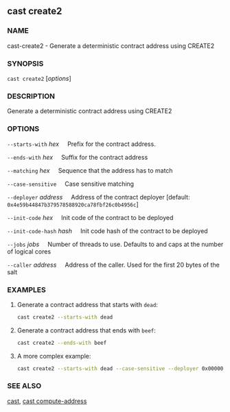 
## cast create2

### NAME

cast-create2 - Generate a deterministic contract address using CREATE2

### SYNOPSIS

`cast create2` [*options*]

### DESCRIPTION

Generate a deterministic contract address using CREATE2

### OPTIONS

`--starts-with` _hex_
&nbsp;&nbsp;&nbsp;&nbsp;Prefix for the contract address.

`--ends-with` _hex_
&nbsp;&nbsp;&nbsp;&nbsp;Suffix for the contract address

`--matching` _hex_
&nbsp;&nbsp;&nbsp;&nbsp;Sequence that the address has to match

`--case-sensitive`
&nbsp;&nbsp;&nbsp;&nbsp;Case sensitive matching

`--deployer` _address_
&nbsp;&nbsp;&nbsp;&nbsp;Address of the contract deployer [default: `0x4e59b44847b379578588920ca78fbf26c0b4956c`]

`--init-code` _hex_
&nbsp;&nbsp;&nbsp;&nbsp;Init code of the contract to be deployed

`--init-code-hash` _hash_
&nbsp;&nbsp;&nbsp;&nbsp;Init code hash of the contract to be deployed

`--jobs` _jobs_
&nbsp;&nbsp;&nbsp;&nbsp;Number of threads to use. Defaults to and caps at the number of logical cores

`--caller` _address_
&nbsp;&nbsp;&nbsp;&nbsp;Address of the caller. Used for the first 20 bytes of the salt

<CommonOptions />

### EXAMPLES

1. Generate a contract address that starts with `dead`:
   ```sh
   cast create2 --starts-with dead
   ```
2. Generate a contract address that ends with `beef`:
   ```sh
   cast create2 --ends-with beef
   ```
3. A more complex example:
   ```sh
   cast create2 --starts-with dead --case-sensitive --deployer 0x0000000000FFe8B47B3e2130213B802212439497 --init-code-hash 0x0c591f26891d6443cf08c5be3584c1e6ae10a4c2f07c5c53218741e9755fb9cd
   ```

### SEE ALSO

[cast](/cast/reference/overview), [cast compute-address](/cast/reference/cast-compute-address.mdx)
